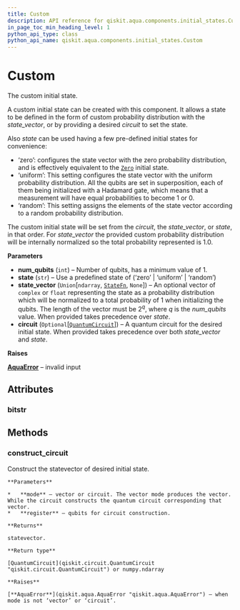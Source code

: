 ```yaml
---
title: Custom
description: API reference for qiskit.aqua.components.initial_states.Custom
in_page_toc_min_heading_level: 1
python_api_type: class
python_api_name: qiskit.aqua.components.initial_states.Custom
---
```


# Custom

<Class id="qiskit.aqua.components.initial_states.Custom" github="https://github.com/qiskit-community/qiskit-aqua/tree/stable/0.7/qiskit/aqua/components/initial_states/custom.py" signature="Custom(num_qubits, state='zero', state_vector=None, circuit=None)">
  The custom initial state.

  A custom initial state can be created with this component. It allows a state to be defined in the form of custom probability distribution with the *state\_vector*, or by providing a desired *circuit* to set the state.

  Also *state* can be used having a few pre-defined initial states for convenience:

  *   ‘zero’: configures the state vector with the zero probability distribution, and is effectively equivalent to the [`Zero`](qiskit.aqua.components.initial_states.Zero "qiskit.aqua.components.initial_states.Zero") initial state.
  *   ‘uniform’: This setting configures the state vector with the uniform probability distribution. All the qubits are set in superposition, each of them being initialized with a Hadamard gate, which means that a measurement will have equal probabilities to become $1$ or $0$.
  *   ‘random’: This setting assigns the elements of the state vector according to a random probability distribution.

  The custom initial state will be set from the *circuit*, the *state\_vector*, or *state*, in that order. For *state\_vector* the provided custom probability distribution will be internally normalized so the total probability represented is $1.0$.

  **Parameters**

  *   **num\_qubits** (`int`) – Number of qubits, has a minimum value of 1.
  *   **state** (`str`) – Use a predefined state of (‘zero’ | ‘uniform’ | ‘random’)
  *   **state\_vector** (`Union`\[`ndarray`, [`StateFn`](qiskit.aqua.operators.state_fns.StateFn "qiskit.aqua.operators.state_fns.state_fn.StateFn"), `None`]) – An optional vector of `complex` or `float` representing the state as a probability distribution which will be normalized to a total probability of 1 when initializing the qubits. The length of the vector must be $2^q$, where $q$ is the *num\_qubits* value. When provided takes precedence over *state*.
  *   **circuit** (`Optional`\[[`QuantumCircuit`](qiskit.circuit.QuantumCircuit "qiskit.circuit.quantumcircuit.QuantumCircuit")]) – A quantum circuit for the desired initial state. When provided takes precedence over both *state\_vector* and *state*.

  **Raises**

  [**AquaError**](qiskit.aqua.AquaError "qiskit.aqua.AquaError") – invalid input

  ## Attributes

  ### bitstr

  <Attribute id="qiskit.aqua.components.initial_states.Custom.bitstr" />

  ## Methods

  ### construct\_circuit

  <Function id="qiskit.aqua.components.initial_states.Custom.construct_circuit" signature="Custom.construct_circuit(mode='circuit', register=None)">
    Construct the statevector of desired initial state.

    **Parameters**

    *   **mode** – vector or circuit. The vector mode produces the vector. While the circuit constructs the quantum circuit corresponding that vector.
    *   **register** – qubits for circuit construction.

    **Returns**

    statevector.

    **Return type**

    [QuantumCircuit](qiskit.circuit.QuantumCircuit "qiskit.circuit.QuantumCircuit") or numpy.ndarray

    **Raises**

    [**AquaError**](qiskit.aqua.AquaError "qiskit.aqua.AquaError") – when mode is not ‘vector’ or ‘circuit’.
  </Function>
</Class>

